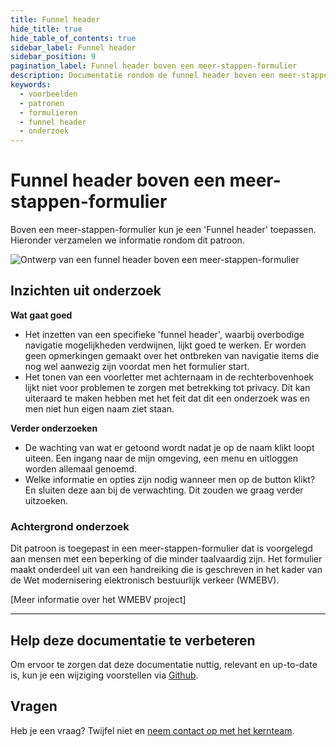 ```yaml
---
title: Funnel header
hide_title: true
hide_table_of_contents: true
sidebar_label: Funnel header
sidebar_position: 9
pagination_label: Funnel header boven een meer-stappen-formulier
description: Documentatie rondom de funnel header boven een meer-stappen-formulier
keywords:
  - voorbeelden
  - patronen
  - formulieren
  - funnel header
  - onderzoek
---
```



# Funnel header boven een meer-stappen-formulier

Boven een meer-stappen-formulier kun je een 'Funnel header' toepassen. Hieronder verzamelen we informatie rondom dit patroon.

![Ontwerp van een funnel header boven een meer-stappen-formulier](https://raw.githubusercontent.com/nl-design-system/documentatie/assets/voorbeeld_formulier_header.png)

## Inzichten uit onderzoek

**Wat gaat goed**
* Het inzetten van een specifieke 'funnel header', waarbij overbodige navigatie mogelijkheden verdwijnen, lijkt goed te werken. Er worden geen opmerkingen gemaakt over het ontbreken van navigatie items die nog wel aanwezig zijn voordat men het formulier start.
* Het tonen van een voorletter met achternaam in de rechterbovenhoek lijkt niet voor problemen te zorgen met betrekking tot privacy. Dit kan uiteraard te maken hebben met het feit dat dit een onderzoek was en men niet hun eigen naam ziet staan. 

**Verder onderzoeken**
* De wachting van wat er getoond wordt nadat je op de naam klikt loopt uiteen. Een ingang naar de mijn omgeving, een menu en uitloggen worden allemaal genoemd.
* Welke informatie en opties zijn nodig wanneer men op de button klikt? En sluiten deze aan bij de verwachting. Dit zouden we graag verder uitzoeken.

<VideoPlayer videoId="i97EDKtThHc" />

### Achtergrond onderzoek
Dit patroon is toegepast in een meer-stappen-formulier dat is voorgelegd aan mensen met een beperking of die minder taalvaardig zijn. Het formulier maakt onderdeel uit van een handreiking die is geschreven in het kader van de Wet modernisering elektronisch bestuurlijk verkeer (WMEBV). 

[Meer informatie over het WMEBV project]

---

## Help deze documentatie te verbeteren

Om ervoor te zorgen dat deze documentatie nuttig, relevant en up-to-date is, kun je een wijziging voorstellen via [Github](https://github.com/nl-design-system/documentatie).

## Vragen

Heb je een vraag? Twijfel niet en [neem contact op met het kernteam](../../project/kernteam.mdx).
